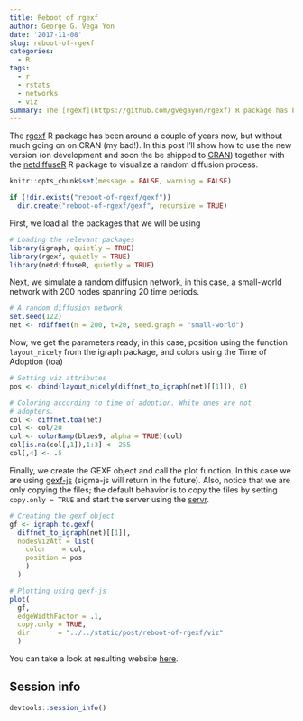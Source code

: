 ```yaml
---
title: Reboot of rgexf
author: George G. Vega Yon
date: '2017-11-08'
slug: reboot-of-rgexf
categories:
  - R
tags:
  - r
  - rstats
  - networks
  - viz
summary: The [rgexf](https://github.com/gvegayon/rgexf) R package has been around a couple of years now, but without much going on on CRAN (my bad!). In this post I'll show how to use the new version (on development and soon the be shipped to [CRAN](https://cran.r-project.org/package=rgexf)) together with the [netdiffuseR](https://github.com/USCCANA/netdiffuseR) R package to visualize a random diffusion process.
---
```


The [rgexf](https://github.com/gvegayon/rgexf) R package has been around a couple of years now, but without much going on on CRAN (my bad!). In this post I'll show how to use the new version (on development and soon the be shipped to [CRAN](https://cran.r-project.org/package=rgexf)) together with the [netdiffuseR](https://github.com/USCCANA/netdiffuseR) R package to visualize a random diffusion process.

```r

knitr::opts_chunk$set(message = FALSE, warning = FALSE)

if (!dir.exists("reboot-of-rgexf/gexf"))
  dir.create("reboot-of-rgexf/gexf", recursive = TRUE)
```


First, we load all the packages that we will be using

```r
# Loading the relevant packages
library(igraph, quietly = TRUE)
library(rgexf, quietly = TRUE)
library(netdiffuseR, quietly = TRUE)
```

Next, we simulate a random diffusion network, in this case, a small-world network with 200 nodes spanning 20 time periods.

```r
# A random diffusion network
set.seed(122)
net <- rdiffnet(n = 200, t=20, seed.graph = "small-world")
```

Now, we get the parameters ready, in this case, position using the function `layout_nicely` from the igraph package, and colors using the Time of Adoption (toa)

```r
# Setting viz attributes
pos <- cbind(layout_nicely(diffnet_to_igraph(net)[[1]]), 0)

# Coloring according to time of adoption. White ones are not
# adopters.
col <- diffnet.toa(net)
col <- col/20
col <- colorRamp(blues9, alpha = TRUE)(col)
col[is.na(col[,1]),1:3] <- 255
col[,4] <- .5
```

Finally, we create the GEXF object and call the plot function. In this case we are using [gexf-js](https://github.com/raphv/gexf-js) (sigma-js will return in the future). Also, notice that we are only copying the files; the default behavior is to copy the files by setting `copy.only = TRUE` and start the server using the [servr](https://cran.r-project.org/package=servr). 


```r
# Creating the gexf object
gf <- igraph.to.gexf(
  diffnet_to_igraph(net)[[1]],
  nodesVizAtt = list(
    color    = col,
    position = pos
    )
  )

# Plotting using gexf-js
plot(
  gf,
  edgeWidthFactor = .1,
  copy.only = TRUE,
  dir       = "../../static/post/reboot-of-rgexf/viz"
  )

```

You can take a look at resulting website [here](viz). 

## Session info

```r
devtools::session_info()
```

